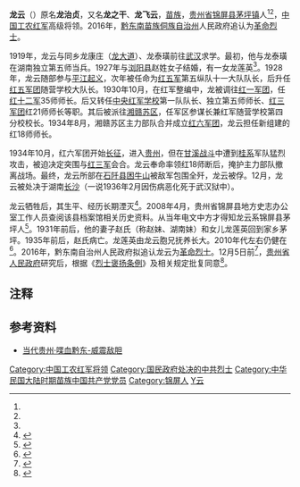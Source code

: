 {{Otheruses|龍雲|subject=中国工农红军将领龙云|other=民國雲南省主席龍雲}}

'''龙云'''（{{bd|1908年||1934年|12月|catIdx=L龙}}）原名'''龙治贞'''，又名'''龙之干'''、'''龙飞云'''，[[苗族|苗族]]，[[貴州省_(中華民國)|贵州省]][[锦屏县|锦屏县]][[茅坪镇_(锦屏县)|茅坪镇]]人<ref name=a1/><ref name=aa1/>{{Rp|61}}，[[中国工农红军|中国工农红军]]高级将领。2016年，[[黔东南苗族侗族自治州|黔东南苗族侗族自治州]]人民政府追认为[[革命烈士|革命烈士]]。

1919年，龙云与同乡龙康庄（[[龙大道|龙大道]]）、龙泰璜前往[[武汉|武汉]]求学。最初，他与龙泰璜在湖南独立第五师当兵。1927年与[[浏阳县|浏阳县]]赵姓女子结婚，有一女龙莲英<ref name=a1/>。1928年，龙云随部参与[[平江起义|平江起义]]，次年被任命为[[红五军|红五军]]第五纵队十一大队队长，后升任[[红五军团|红五军团]]随营学校大队长。1930年10月，在红军整编中，龙被调往[[红一军团|红一军团]]，任[[红十二军|红十二军]]35师师长。后又转任[[中央红军学校|中央红军学校]]第一队队长、独立第五师师长、[[红三军团|红三军团]]红21师师长等职。其后被派往[[湘赣苏区|湘赣苏区]]，任军区参谋长兼红军随营学校第四分校校长。1934年8月，湘赣苏区主力部队合并成立[[红六军团|红六军团]]，龙云担任新组建的红18师师长。

1934年10月，红六军团开始[[长征|长征]]，进入[[贵州|贵州]]，但在[[甘溪战斗|甘溪战斗]]中遭到[[桂系|桂系]]军队猛烈攻击，被迫决定突围与[[红三军|红三军]]会合。龙云奉命率领红18师断后，掩护主力部队撤离战场。最终，龙云所部在[[石阡县|石阡县]][[困牛山|困牛山]]被敌军包围全歼，龙云被俘。12月，龙云被处决于湖南[[长沙|长沙]]（一说1936年2月因伤病恶化死于武汉狱中）。

龙云牺牲后，其生平、经历长期湮灭<ref name="aa2">{{Cite journal
|last =
|first =
|author =彭苏
|coauthors =
|date =2011
|year =
|month =
|title =《龙云：淹没在历史迷雾中的红军师长》
|journal =文存阅刊
|volume =
|issue =2019年第002期
|pages =48—51
|publisher =吉林省出版产品质量检测中心
|location =吉林省长春市
|issn =2095-8633
|pmid =
|doi =
|bibcode =
|oclc =
|id =
|url =https://www.zhangqiaokeyan.com/academic-journal-cn_wencun-reading_thesis/0201273072295.html
|language =Zh-hans
|access-date =2021-05-23
|archive-date =2021-05-23
|archive-url =https://web.archive.org/web/20210523050955/https://www.zhangqiaokeyan.com/academic-journal-cn_wencun-reading_thesis/0201273072295.html
|dead-url =no
}}</ref>{{Rp|61}}。2008年4月，贵州省锦屏县地方史志办公室工作人员查阅该县档案馆相关历史资料。从当年电文中方才得知龙云系锦屏县茅坪人<ref name="aa1">{{Cite journal|last = 
|first = 
|author =吴育瑞、王宗勋
|coauthors = 
|date =2011
|year = 
|month = 
|title =《从清水江畔走出来的红军师长龙云》
|journal =杉乡文学
|volume = 
|issue =2011年第6期
|pages =61—64
|publisher =黔东南州文学艺术界联合会
|location =贵州省凯里市
|issn =1002-1272
|pmid = 
|doi = 
|bibcode = 
|oclc =
|id = 
|url =http://www.cqvip.com/QK/80747X/20116/1005419285.html
|language =Zh-hans }}</ref>{{Rp|61}}。1931年前后，他的妻子赵氏（称赵妹、湖南妹）和女儿龙莲英回到家乡茅坪。1935年前后，赵氏病亡。龙莲英由龙云胞兄抚养长大。2010年代左右仍健在<ref name="a1">{{Cite web|url=http://www.qdnds.cn/index.php?m=content&c=index&a=show&catid=20&id=250|title=重大发现：红十八师师长龙云系黔东南锦屏人|accessdate=2021-05-21|author=王宗勋|date=2013-11-05|work=|publisher=红色黔东南网站|quote=|language=Zh-hans|archive-date=2021-05-23|archive-url=https://web.archive.org/web/20210523050953/http://www.qdnds.cn/index.php?m=content&c=index&a=show&catid=20&id=250|dead-url=no}}</ref>。2016年，黔东南自治州人民政府拟追认龙云为[[革命烈士|革命烈士]]。12月5日前<ref>{{Cite web |url=http://fzgz.gog.cn/system/2016/12/06/015262975.shtml|title=贵州1936年牺牲老红军龙云被追认为烈士|accessdate=2021-05-23 |author=周然|date=2016-12-06 |work=编辑：徐令|publisher=多彩贵州网，来源：贵阳晚报|quote=|language=Zh-hans}}</ref>，[[贵州省人民政府|贵州省人民政府]]研究后，根据《[[烈士褒扬条例|烈士褒扬条例]]》及相关规定批复同意<ref>{{Cite web |url=http://www.gog.cn/zonghe/system/2016/12/06/015264157.shtml|title=省政府追认原红军第六军团第十八师师长龙云为烈士|accessdate=2021-05-23 |author=记者：程曦，实习生：安钰涵|date=2016-12-07 |work=编辑：熊莺，主编：熊莺|publisher=多彩贵州网，来源：贵阳晚报|quote=|language=Zh-hans}}</ref>。

== 注释 ==

{{Reflist|25em}}

==参考资料==
*[http://tech.mop.com/o/2006/0824/1642458.html 当代贵州·喋血黔东-威震敌胆]{{deadlink}}

{{DEFAULTSORT:L}}
[[Category:中国工农红军将领|Category:中国工农红军将领]]
[[Category:国民政府处决的中共烈士|Category:国民政府处决的中共烈士]]
[[Category:中华民国大陆时期苗族中国共产党党员|Category:中华民国大陆时期苗族中国共产党党员]]
[[Category:锦屏人|Category:锦屏人]]
[[Category:龍姓|Y云]]